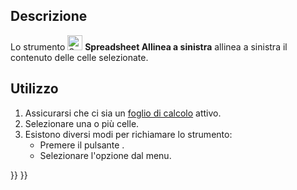 <languages/>

{{Docnav/it
|[[Spreadsheet_SplitCell/it|Dividi cella]]
|[[Spreadsheet_AlignCenter/it|Allinea al centro]]
|[[Spreadsheet_Workbench/it|Spreadsheet]]
|IconL=Spreadsheet_SplitCell.svg
|IconR=Spreadsheet_AlignCenter.svg
|IconC=Workbench_Spreadsheet.svg
}}

{{GuiCommand/it
|Name=Spreadsheet AlignLeft
|Name/it=Spreadsheet Allinea a sinistra
|MenuLocation=Foglio di calcolo → Allineamento → Allinea a sinistra
|Workbenches=[[Spreadsheet_Workbench/it|Spreadsheet]]
|Version=0.17
}}

<span id="Description"></span>
==Descrizione==

Lo strumento [[File:Spreadsheet_AlignLeft.svg|24px]] '''Spreadsheet Allinea a sinistra''' allinea a sinistra il contenuto delle celle selezionate.

<span id="Usage"></span>
==Utilizzo==

# Assicurarsi che ci sia un [[Spreadsheet_CreateSheet/it|foglio di calcolo]] attivo.
# Selezionare una o più celle.
# Esistono diversi modi per richiamare lo strumento:
#* Premere il pulsante {{Button|[[File:Spreadsheet_AlignLeft.svg|16px]] [[Spreadsheet_AlignLeft/it|Allinea a sinistra]]}}.
#* Selezionare l'opzione {{MenuCommand|Foglio di calcolo → Allineamento → [[File:Spreadsheet_AlignLeft.svg|16px]] Allinea a sinistra}} dal menu.


{{Docnav/it
|[[Spreadsheet_SplitCell/it|Dividi cella]]
|[[Spreadsheet_AlignCenter/it|Allinea al centro]]
|[[Spreadsheet_Workbench/it|Spreadsheet]]
|IconL=Spreadsheet_SplitCell.svg
|IconR=Spreadsheet_AlignCenter.svg
|IconC=Workbench_Spreadsheet.svg
}}

{{Spreadsheet_Tools_navi{{#translation:}}}}
{{Userdocnavi{{#translation:}}}}